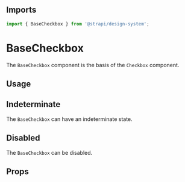 

<Meta of={BaseCheckboxStories} />

## Imports

```js
import { BaseCheckbox } from '@strapi/design-system';
```

# BaseCheckbox

The `BaseCheckbox` component is the basis of the `Checkbox` component.

## Usage

<Canvas of={BaseCheckboxStories.Base} />

## Indeterminate

The `BaseCheckbox` can have an indeterminate state.

<Canvas of={BaseCheckboxStories.Indeterminate} />

## Disabled

The `BaseCheckbox` can be disabled.

<Canvas of={BaseCheckboxStories.Disabled} />

## Props

<ArgsTable of={BaseCheckbox} />
